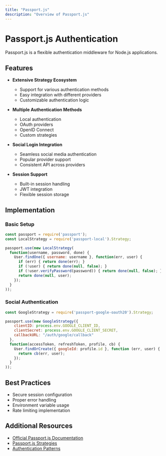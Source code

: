 ```yaml
---
title: "Passport.js"
description: "Overview of Passport.js"
---
```


# Passport.js Authentication

Passport.js is a flexible authentication middleware for Node.js applications.

## Features

- **Extensive Strategy Ecosystem**
  - Support for various authentication methods
  - Easy integration with different providers
  - Customizable authentication logic

- **Multiple Authentication Methods**
  - Local authentication
  - OAuth providers
  - OpenID Connect
  - Custom strategies

- **Social Login Integration**
  - Seamless social media authentication
  - Popular provider support
  - Consistent API across providers

- **Session Support**
  - Built-in session handling
  - JWT integration
  - Flexible session storage

## Implementation

### Basic Setup
```javascript
const passport = require('passport');
const LocalStrategy = require('passport-local').Strategy;

passport.use(new LocalStrategy(
  function(username, password, done) {
    User.findOne({ username: username }, function(err, user) {
      if (err) { return done(err); }
      if (!user) { return done(null, false); }
      if (!user.verifyPassword(password)) { return done(null, false); }
      return done(null, user);
    });
  }
));
```

### Social Authentication
```javascript
const GoogleStrategy = require('passport-google-oauth20').Strategy;

passport.use(new GoogleStrategy({
    clientID: process.env.GOOGLE_CLIENT_ID,
    clientSecret: process.env.GOOGLE_CLIENT_SECRET,
    callbackURL: "/auth/google/callback"
  },
  function(accessToken, refreshToken, profile, cb) {
    User.findOrCreate({ googleId: profile.id }, function (err, user) {
      return cb(err, user);
    });
  }
));
```

## Best Practices

- Secure session configuration
- Proper error handling
- Environment variable usage
- Rate limiting implementation

## Additional Resources

- [Official Passport.js Documentation](http://www.passportjs.org/)
- [Passport.js Strategies](http://www.passportjs.org/packages/)
- [Authentication Patterns](http://www.passportjs.org/concepts/authentication/)